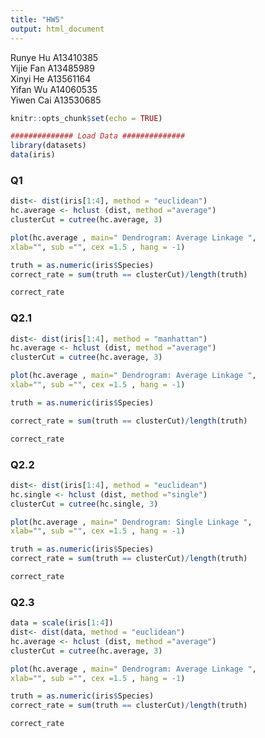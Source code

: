 ```yaml
---
title: "HW5"
output: html_document
---
```


<div>Runye Hu A13410385</div>
<div>Yijie Fan A13485989</div>
<div>Xinyi He A13561164</div>
<div>Yifan Wu A14060535</div>
<div>Yiwen Cai A13530685</div>

```r
knitr::opts_chunk$set(echo = TRUE)
```

```r
############## Load Data ##############
library(datasets)
data(iris)
```

### Q1
```r
dist<- dist(iris[1:4], method = "euclidean")
hc.average <- hclust (dist, method ="average")
clusterCut = cutree(hc.average, 3)

plot(hc.average , main=" Dendrogram: Average Linkage ",
xlab="", sub ="", cex =1.5 , hang = -1)

truth = as.numeric(iris$Species)
correct_rate = sum(truth == clusterCut)/length(truth)
```

```r
correct_rate
```


### Q2.1
```r
dist<- dist(iris[1:4], method = "manhattan")
hc.average <- hclust (dist, method ="average")
clusterCut = cutree(hc.average, 3)

plot(hc.average , main=" Dendrogram: Average Linkage ",
xlab="", sub ="", cex =1.5 , hang = -1)

truth = as.numeric(iris$Species)

correct_rate = sum(truth == clusterCut)/length(truth)
```
```r
correct_rate
```


### Q2.2
```r
dist<- dist(iris[1:4], method = "euclidean")
hc.single <- hclust (dist, method ="single")
clusterCut = cutree(hc.single, 3)

plot(hc.average , main=" Dendrogram: Single Linkage ",
xlab="", sub ="", cex =1.5 , hang = -1)

truth = as.numeric(iris$Species)
correct_rate = sum(truth == clusterCut)/length(truth)
```

```r
correct_rate
```


### Q2.3
```r
data = scale(iris[1:4])  
dist<- dist(data, method = "euclidean")
hc.average <- hclust (dist, method ="average")
clusterCut = cutree(hc.average, 3)

plot(hc.average , main=" Dendrogram: Average Linkage ",
xlab="", sub ="", cex =1.5 , hang = -1)

truth = as.numeric(iris$Species)
correct_rate = sum(truth == clusterCut)/length(truth)
```
```r
correct_rate
```


